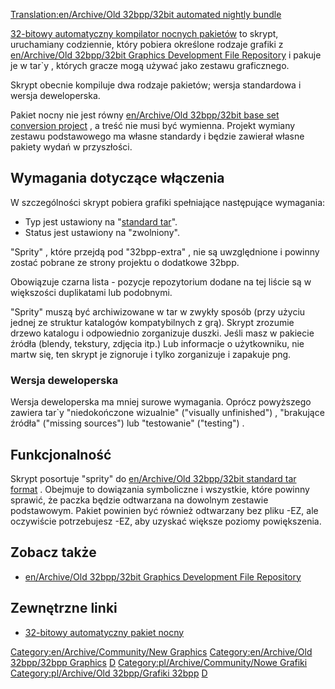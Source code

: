 [[Translation:en/Archive/Old 32bpp/32bit automated nightly bundle]]


<!--{{historic|'''The method of loading 32bpp graphics changed in OpenTTD 1.2.0. The content on this page does not apply to OpenTTD 1.2.0 or newer.'''}}-->
{{pl/Historyczne|'''Zmieniono metodę ładowania grafiki 32bpp w OpenTTD 1.2.0. Treść na tej stronie nie dotyczy OpenTTD 1.2.0 lub nowszej.'''}}
[http://jupix.info/openttd/gfxdev-nightlies/ 32-bitowy automatyczny kompilator nocnych pakietów] to skrypt, uruchamiany codziennie, który pobiera określone rodzaje grafiki z [[en/Archive/Old 32bpp/32bit Graphics Development File Repository]]<!--[[repozytorium plików graficznych 32bpp]]--> i pakuje je w tar`y , których gracze mogą używać jako zestawu graficznego.

Skrypt obecnie kompiluje dwa rodzaje pakietów; wersja standardowa i wersja deweloperska.

Pakiet nocny nie jest równy  [[en/Archive/Old 32bpp/32bit base set conversion project]]<!--[[projekt konwersji zestawu podstawowego 32-bitowego]]-->, a treść nie musi być wymienna. Projekt wymiany zestawu podstawowego ma własne standardy i będzie zawierał własne pakiety wydań w przyszłości.

==Wymagania dotyczące włączenia==

W szczególności skrypt pobiera grafiki spełniające następujące wymagania:

* Typ jest ustawiony na "[[pl/Archive/Old 32bpp/Standardowy format tar 32bity|standard tar]]".
* Status jest ustawiony na  "zwolniony".

"Sprity" , które przejdą pod "32bpp-extra" , nie są uwzględnione i powinny zostać pobrane ze strony projektu o dodatkowe 32bpp.

Obowiązuje czarna lista - pozycje repozytorium dodane na tej liście są w większości duplikatami lub podobnymi.

"Sprity" muszą być archiwizowane w tar w zwykły sposób (przy użyciu jednej ze struktur katalogów kompatybilnych z grą). Skrypt zrozumie drzewo katalogu i odpowiednio zorganizuje duszki. Jeśli masz w pakiecie źródła (blendy, tekstury, zdjęcia itp.) Lub informacje o użytkowniku, nie martw się, ten skrypt je zignoruje i tylko zorganizuje i zapakuje png.

===Wersja deweloperska===

Wersja deweloperska ma mniej surowe wymagania. Oprócz powyższego zawiera tar`y "niedokończone wizualnie" ("visually unfinished") , "brakujące źródła" ("missing sources") lub "testowanie" ("testing") .

== Funkcjonalność ==

Skrypt posortuje "sprity" do [[en/Archive/Old 32bpp/32bit standard tar format]]<!--[[32-bitowy standardowy format tar]]-->. Obejmuje to dowiązania symboliczne i wszystkie, które powinny sprawić, że paczka będzie odtwarzana na dowolnym zestawie podstawowym. Pakiet powinien być również odtwarzany bez pliku -EZ, ale oczywiście potrzebujesz -EZ, aby uzyskać większe poziomy powiększenia.

== Zobacz także==

* [[en/Archive/Old 32bpp/32bit Graphics Development File Repository]]

==Zewnętrzne linki==

* [http://jupix.info/openttd/gfxdev-nightlies/ 32-bitowy automatyczny pakiet nocny]

<!--{{Navbox Graphics Development}}-->{{pl/Archive/Old 32bpp/Navbox Programowanie grafik}}

[[Category:en/Archive/Community/New Graphics]][[Category:en/Archive/Old 32bpp/32bpp Graphics]][[Category:en/Archive/Old 32bpp/32bpp Graphics Developer resources|D]] 
[[Category:pl/Archive/Community/Nowe Grafiki]][[Category:pl/Archive/Old 32bpp/Grafiki 32bpp]][[Category:pl/Archive/Old 32bpp/Zasoby Twórców Grafik 32bpp|D]]